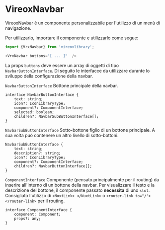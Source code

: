 
<Meta title="VrxNavbar/About" />

# VireoxNavbar

VireoxNavbar è un componente personalizzabile per l'utilizzo di un menù di navigazione.

Per utilizzarlo, importare il componente e utilizzarlo come segue:
```js
import {VrxNavbar} from 'vireoxlibrary';

<VrxNavbar buttons="[ ... ]"  />
```
La props ```buttons``` deve essere un array di oggetti di tipo ```NavbarButtonInterface```. Di seguito le interfacce da utilizzare durante lo sviluppo della configurazione della navbar.

```NavbarButtonInterface```
Bottone principale della navbar.

```
interface NavbarButtonInterface {
    text: string;
    icon?: IconLibraryType;
    component?: ComponentInterface;
    selected: boolean;
    children?: NavbarSubButtonInterface[];
}
```

```NavbarSubButtonInterface```
Sotto-bottone figlio di un bottone principale. A sua volta può contenere un altro livello di sotto-bottoni.

```
NavbarSubButtonInterface {
    text: string;
    description?: string;
    icon?: IconLibraryType;
    component?: ComponentInterface;
    children?: NavbarButtonInterface[];
}
```

```ComponentInterface```
Componente (pensato principalmente per il routing) da inserire all'interno di un bottone della navbar. Per visualizzare il testo e la descrizione del bottone, il componente passato **necessita** di uno ```slot```.
Consigliato l'utilizzo di ```<NuxtLink> </NuxtLink>``` o ```<router-link to="/"> </router-link>``` per il routing.
```
interface ComponentInterface {
    component: Component;
    props?: any;
}
```